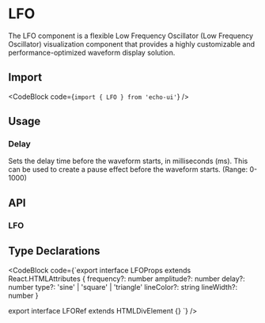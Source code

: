 
# LFO

The LFO component is a flexible Low Frequency Oscillator (Low Frequency Oscillator) visualization component that provides a highly customizable and performance-optimized waveform display solution.

## Import

<CodeBlock code={`import { LFO } from 'echo-ui'`} />

## Usage

<Default />

### Delay

<Delay />

Sets the delay time before the waveform starts, in milliseconds (ms). This can be used to create a pause effect before the waveform starts. (Range: 0-1000)

## API

### LFO

<LFOAPITable />

## Type Declarations

<CodeBlock code={`export interface LFOProps extends React.HTMLAttributes<HTMLDivElement> {
  frequency?: number
  amplitude?: number
  delay?: number
  type?: 'sine' | 'square' | 'triangle'
  lineColor?: string
  lineWidth?: number
}

export interface LFORef extends HTMLDivElement {}
`} />

